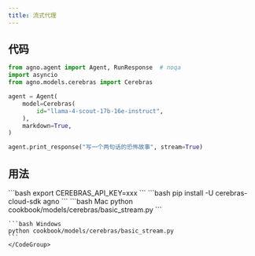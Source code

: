 ```yaml
---
title: 流式代理
---
```


## 代码

```python cookbook/models/cerebras/basic_stream.py
from agno.agent import Agent, RunResponse  # noqa
import asyncio
from agno.models.cerebras import Cerebras

agent = Agent(
    model=Cerebras(
        id="llama-4-scout-17b-16e-instruct",
    ),
    markdown=True,
)

agent.print_response("写一个两句话的恐怖故事", stream=True)
```

## 用法

<Steps>
  <Snippet file="create-venv-step.mdx" />

  <Step title="设置你的 API 密钥">
    ```bash
    export CEREBRAS_API_KEY=xxx
    ```
  </Step>

  <Step title="安装库">
    ```bash
    pip install -U cerebras-cloud-sdk agno
    ```
  </Step>

  <Step title="运行代理">
    <CodeGroup>
    ```bash Mac
    python cookbook/models/cerebras/basic_stream.py
    ```

    ```bash Windows
    python cookbook/models/cerebras/basic_stream.py
    ```
    </CodeGroup>
  </Step>
</Steps>